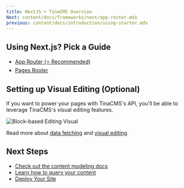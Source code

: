 ```yaml
---
title: NextJS + TinaCMS Overview
Next: content/docs/frameworks/next/app-router.mdx
previous: content/docs/introduction/using-starter.mdx
---
```


## Using Next.js? Pick a Guide

- [App Router (⭐ Recommended)](/docs/frameworks/next/app-router/)
- [Pages Router](/docs/frameworks/next/pages-router)

## Setting up Visual Editing (Optional)

If you want to power your pages with TinaCMS's API, you'll be able to leverage TinaCMS's visual editing features.

![Block-based Editing Visual](/gif/blocks.gif)

Read more about [data fetching](/docs/features/data-fetching/) and [visual editing](/docs/contextual-editing/overview/).

## Next Steps

- [Check out the content modeling docs](/docs/schema/)
- [Learn how to query your content](/docs/features/data-fetching/)
- [Deploy Your Site](/docs/tina-cloud)
